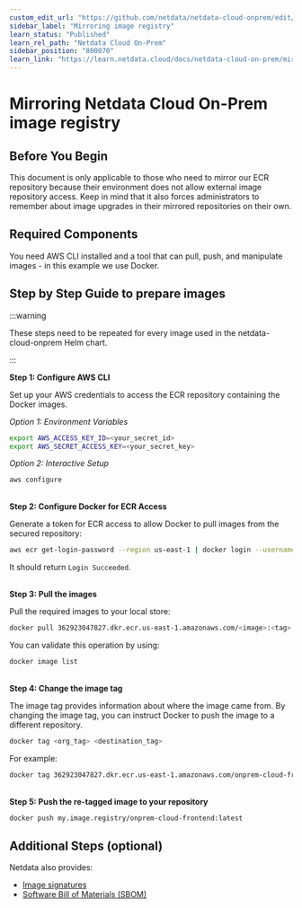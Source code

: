 ```yaml
---
custom_edit_url: "https://github.com/netdata/netdata-cloud-onprem/edit/master/docs/learn.netdata.cloud/ecr-mirror.md"
sidebar_label: "Mirroring image registry"
learn_status: "Published"
learn_rel_path: "Netdata Cloud On-Prem"
sidebar_position: "800070"
learn_link: "https://learn.netdata.cloud/docs/netdata-cloud-on-prem/mirroring-image-registry"
---
```


# Mirroring Netdata Cloud On-Prem image registry

## Before You Begin

This document is only applicable to those who need to mirror our ECR repository because their environment does not allow external image repository access.
Keep in mind that it also forces administrators to remember about image upgrades in their mirrored repositories on their own.

## Required Components

You need AWS CLI installed and a tool that can pull, push, and manipulate images - in this example we use Docker.

## Step by Step Guide to prepare images

:::warning

These steps need to be repeated for every image used in the netdata-cloud-onprem Helm chart.

:::

<strong>Step 1: Configure AWS CLI</strong><br/>

Set up your AWS credentials to access the ECR repository containing the Docker images.<br/>

_Option 1: Environment Variables_<br/>

```bash
export AWS_ACCESS_KEY_ID=<your_secret_id>
export AWS_SECRET_ACCESS_KEY=<your_secret_key>
```

_Option 2: Interactive Setup_<br/>

```bash
aws configure
```

<br/><strong>Step 2: Configure Docker for ECR Access</strong><br/>

Generate a token for ECR access to allow Docker to pull images from the secured repository:<br/>

```bash
aws ecr get-login-password --region us-east-1 | docker login --username AWS --password-stdin 362923047827.dkr.ecr.us-east-1.amazonaws.com
```

It should return `Login Succeeded`.

<br/><strong>Step 3: Pull the images</strong><br/>

Pull the required images to your local store:<br/>

```bash
docker pull 362923047827.dkr.ecr.us-east-1.amazonaws.com/<image>:<tag>
```

You can validate this operation by using:<br/>

```bash
docker image list
```

<br/><strong>Step 4: Change the image tag</strong><br/>

The image tag provides information about where the image came from. By changing the image tag, you can instruct Docker to push the image to a different repository.

```bash
docker tag <org_tag> <destination_tag>
```

For example:

```bash
docker tag 362923047827.dkr.ecr.us-east-1.amazonaws.com/onprem-cloud-frontend:latest my.image.registry/onprem-cloud-frontend:latest
```

<br/><strong>Step 5: Push the re-tagged image to your repository</strong><br/>

```bash
docker push my.image.registry/onprem-cloud-frontend:latest
```

## Additional Steps (optional)

Netdata also provides:

- [Image signatures](https://learn.netdata.cloud/docs/netdata-cloud-on-prem/container-image-signature-verification)
- [Software Bill of Materials (SBOM)](https://learn.netdata.cloud/docs/netdata-cloud-on-prem/software-bill-of-materials)

